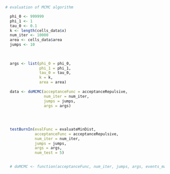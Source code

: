



```r

# evaluation of MCMC algorithm

  phi_0 <- 999999
  phi_1 <- 1
  tau_0 <- 0.1
  k <- length(cells_data$x)
  num_iter <- 10000
  area <- cells_data$area
  jumps <- 10
  
  
  
  args <- list(phi_0 = phi_0,
               phi_1 = phi_1,
               tau_0 = tau_0,
               k = k,
               area = area)
  
  data <- doMCMC(acceptanceFunc = acceptanceRepulsive,
                 num_iter = num_iter,
                 jumps = jumps,
                 args = args)
  
  
  
  
  testBurnIn(evalFunc = evaluateMinDist,
             acceptanceFunc = acceptanceRepulsive,
             num_iter = num_iter,
             jumps = jumps,
             args = args,
             num_test = 5)

  
  # doMCMC <- function(acceptanceFunc, num_iter, jumps, args, events_mat){


```
